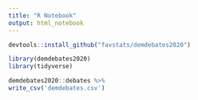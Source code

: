 ```yaml
---
title: "R Notebook"
output: html_notebook
---
```


```r
devtools::install_github("favstats/demdebates2020")

library(demdebates2020)
library(tidyverse)
```

```r
demdebates2020::debates %>% 
write_csv('demdebates.csv')
```

